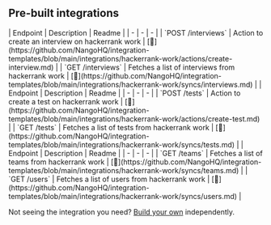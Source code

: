 
## Pre-built integrations

<AccordionGroup>


<Accordion title="Interviews">
| Endpoint | Description | Readme |
| - | - | - |
| `POST /interviews` | Action to create an interview on hackerrank work | [🔗](https://github.com/NangoHQ/integration-templates/blob/main/integrations/hackerrank-work/actions/create-interview.md) |
| `GET /interviews` | Fetches a list of interviews from hackerrank work | [🔗](https://github.com/NangoHQ/integration-templates/blob/main/integrations/hackerrank-work/syncs/interviews.md) |
</Accordion>


<Accordion title="Tests">
| Endpoint | Description | Readme |
| - | - | - |
| `POST /tests` | Action to create a test on hackerrank work | [🔗](https://github.com/NangoHQ/integration-templates/blob/main/integrations/hackerrank-work/actions/create-test.md) |
| `GET /tests` | Fetches a list of tests from hackerrank work | [🔗](https://github.com/NangoHQ/integration-templates/blob/main/integrations/hackerrank-work/syncs/tests.md) |
</Accordion>


<Accordion title="Others">
| Endpoint | Description | Readme |
| - | - | - |
| `GET /teams` | Fetches a list of teams from hackerrank work | [🔗](https://github.com/NangoHQ/integration-templates/blob/main/integrations/hackerrank-work/syncs/teams.md) |
| `GET /users` | Fetches a list of users from hackerrank work | [🔗](https://github.com/NangoHQ/integration-templates/blob/main/integrations/hackerrank-work/syncs/users.md) |
</Accordion>

</AccordionGroup>

<Tip>Not seeing the integration you need? [Build your own](https://docs.nango.dev/guides/custom-integrations/overview) independently.</Tip>
